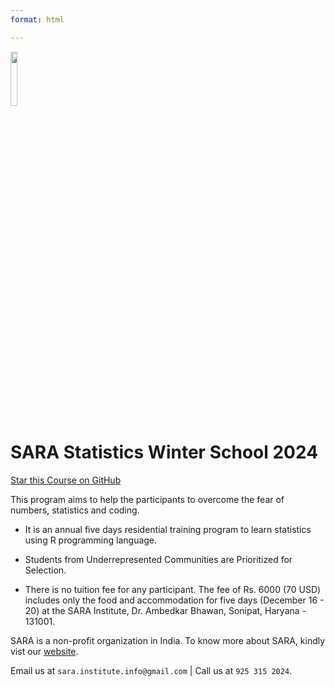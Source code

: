 ```yaml
---
format: html

---
```


![](images/logo-sara.png){fig-align="center" width="15%"}

# SARA Statistics Winter School 2024

<span style="text-shadow: none;"><a class="github-button" href="https://github.com/sara-institute/statistics-course.git" data-icon="octicon-star" data-size="large" data-show-count="true" aria-label="Star this on GitHub"> Star this Course on GitHub</a><script async defer src="https://buttons.github.io/buttons.js"></script></span>

This program aims to help the participants to overcome the fear of numbers, statistics and coding.

- It is an annual five days residential training program to learn statistics using R programming language. 

- Students from Underrepresented Communities are Prioritized for Selection. 

- There is no tuition fee for any participant. The fee of Rs. 6000 (70 USD) includes only the food and accommodation for five days (December 16 - 20) at the SARA Institute, Dr. Ambedkar Bhawan, Sonipat, Haryana - 131001.

SARA is a non-profit organization in India. To know more about SARA, kindly vist our [website](https://sara-edu.netlify.app/).

Email us at `sara.institute.info@gmail.com` | Call us at `925 315 2024`.